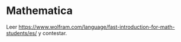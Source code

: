 # Mathematica

Leer <https://www.wolfram.com/language/fast-introduction-for-math-students/es/> y contestar.



